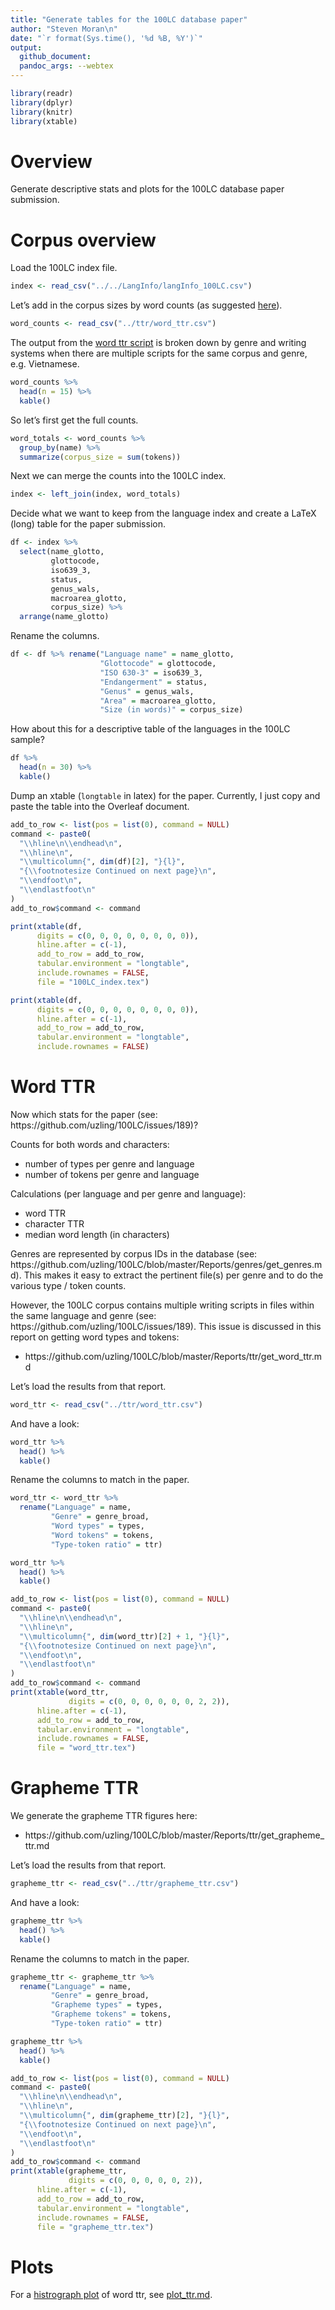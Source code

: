 ```yaml
---
title: "Generate tables for the 100LC database paper"
author: "Steven Moran\n"
date: "`r format(Sys.time(), '%d %B, %Y')`"
output:
  github_document:
  pandoc_args: --webtex
---
```


```r
library(readr)
library(dplyr)
library(knitr)
library(xtable)
```

# Overview

Generate descriptive stats and plots for the 100LC database paper submission.


# Corpus overview

Load the 100LC index file.

```r
index <- read_csv("../../LangInfo/langInfo_100LC.csv")
```

Let's add in the corpus sizes by word counts (as suggested [here](https://github.com/uzling/100LC/pull/193)).

```r
word_counts <- read_csv("../ttr/word_ttr.csv")
```

The output from the [word ttr script](https://github.com/uzling/100LC/blob/master/Reports/ttr/word_ttr.csv) is broken down by genre and writing systems when there are multiple scripts for the same corpus and genre, e.g. Vietnamese.

```r
word_counts %>%
  head(n = 15) %>%
  kable()
```

So let's first get the full counts.

```r
word_totals <- word_counts %>%
  group_by(name) %>%
  summarize(corpus_size = sum(tokens))
```

Next we can merge the counts into the 100LC index.

```r
index <- left_join(index, word_totals)
```

Decide what we want to keep from the language index and create a LaTeX (long) table for the paper submission.

```r
df <- index %>%
  select(name_glotto,
         glottocode,
         iso639_3,
         status,
         genus_wals,
         macroarea_glotto,
         corpus_size) %>%
  arrange(name_glotto)
```

Rename the columns.

```r
df <- df %>% rename("Language name" = name_glotto,
                    "Glottocode" = glottocode,
                    "ISO 630-3" = iso639_3,
                    "Endangerment" = status,
                    "Genus" = genus_wals,
                    "Area" = macroarea_glotto,
                    "Size (in words)" = corpus_size)
```

How about this for a descriptive table of the languages in the 100LC sample?


```r
df %>%
  head(n = 30) %>%
  kable()
```

Dump an xtable (`longtable` in latex) for the paper. Currently, I just copy and paste the table into the Overleaf document.

```r
add_to_row <- list(pos = list(0), command = NULL)
command <- paste0(
  "\\hline\n\\endhead\n",
  "\\hline\n",
  "\\multicolumn{", dim(df)[2], "}{l}",
  "{\\footnotesize Continued on next page}\n",
  "\\endfoot\n",
  "\\endlastfoot\n"
)
add_to_row$command <- command

print(xtable(df,
      digits = c(0, 0, 0, 0, 0, 0, 0, 0)),
      hline.after = c(-1),
      add_to_row = add_to_row,
      tabular.environment = "longtable",
      include.rownames = FALSE,
      file = "100LC_index.tex")

print(xtable(df,
      digits = c(0, 0, 0, 0, 0, 0, 0, 0)),
      hline.after = c(-1),
      add_to_row = add_to_row,
      tabular.environment = "longtable",
      include.rownames = FALSE)
```

# Word TTR

Now which stats for the paper (see: https://github.com/uzling/100LC/issues/189)?

Counts for both words and characters:

* number of types per genre and language
* number of tokens per genre and language

Calculations (per language and per genre and language):

* word TTR
* character TTR
* median word length (in characters)

Genres are represented by corpus IDs in the database (see: https://github.com/uzling/100LC/blob/master/Reports/genres/get_genres.md). This makes it easy to extract the pertinent file(s) per genre and to do the various type / token counts.

However, the 100LC corpus contains multiple writing scripts in files within the same language and genre (see: https://github.com/uzling/100LC/issues/189). This issue is discussed in this report on getting word types and tokens:

* https://github.com/uzling/100LC/blob/master/Reports/ttr/get_word_ttr.md

Let's load the results from that report.

```r
word_ttr <- read_csv("../ttr/word_ttr.csv")
```

And have a look:

```r
word_ttr %>%
  head() %>%
  kable()
```

Rename the columns to match in the paper.

```r
word_ttr <- word_ttr %>%
  rename("Language" = name,
         "Genre" = genre_broad,
         "Word types" = types,
         "Word tokens" = tokens,
         "Type-token ratio" = ttr)

word_ttr %>%
  head() %>%
  kable()
```

```r
add_to_row <- list(pos = list(0), command = NULL)
command <- paste0(
  "\\hline\n\\endhead\n",
  "\\hline\n",
  "\\multicolumn{", dim(word_ttr)[2] + 1, "}{l}",
  "{\\footnotesize Continued on next page}\n",
  "\\endfoot\n",
  "\\endlastfoot\n"
)
add_to_row$command <- command
print(xtable(word_ttr,
             digits = c(0, 0, 0, 0, 0, 0, 2, 2)),
      hline.after = c(-1),
      add_to_row = add_to_row,
      tabular.environment = "longtable",
      include.rownames = FALSE,
      file = "word_ttr.tex")
```

# Grapheme TTR

We generate the grapheme TTR figures here:

* https://github.com/uzling/100LC/blob/master/Reports/ttr/get_grapheme_ttr.md

Let's load the results from that report.

```r
grapheme_ttr <- read_csv("../ttr/grapheme_ttr.csv")
```

And have a look:

```r
grapheme_ttr %>%
  head() %>%
  kable()
```

Rename the columns to match in the paper.

```r
grapheme_ttr <- grapheme_ttr %>%
  rename("Language" = name,
         "Genre" = genre_broad,
         "Grapheme types" = types,
         "Grapheme tokens" = tokens,
         "Type-token ratio" = ttr)

grapheme_ttr %>%
  head() %>%
  kable()
```

```r
add_to_row <- list(pos = list(0), command = NULL)
command <- paste0(
  "\\hline\n\\endhead\n",
  "\\hline\n",
  "\\multicolumn{", dim(grapheme_ttr)[2], "}{l}",
  "{\\footnotesize Continued on next page}\n",
  "\\endfoot\n",
  "\\endlastfoot\n"
)
add_to_row$command <- command
print(xtable(grapheme_ttr,
             digits = c(0, 0, 0, 0, 0, 2)),
      hline.after = c(-1),
      add_to_row = add_to_row,
      tabular.environment = "longtable",
      include.rownames = FALSE,
      file = "grapheme_ttr.tex")
```

# Plots

For a [histrograph plot](https://github.com/uzling/100LC/pull/193) of word ttr, see [plot_ttr.md](../ttr/plot_ttr.md).

